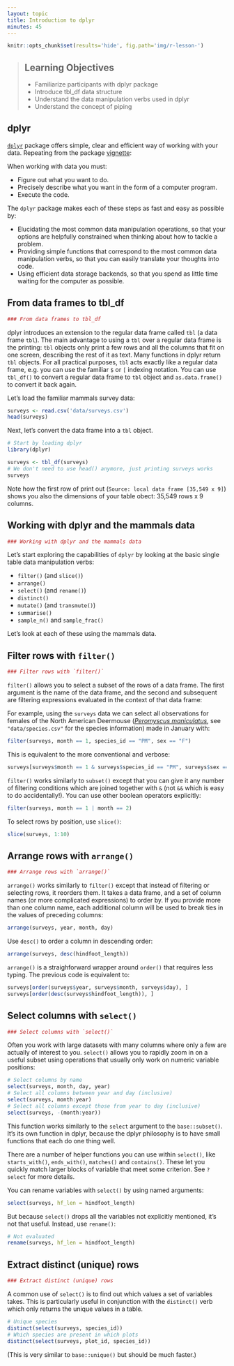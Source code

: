 ```yaml
---
layout: topic
title: Introduction to dplyr
minutes: 45
---
```


```r
knitr::opts_chunk$set(results='hide', fig.path='img/r-lesson-')
```

> ## Learning Objectives
>
> * Familiarize participants with dplyr package
> * Introduce tbl_df data structure
> * Understand the data manipulation verbs used in dplyr
> * Understand the concept of piping

## dplyr

[`dplyr`](https://github.com/hadley/dplyr) package offers simple, clear and 
efficient way of working with your data. Repeating from the package
[vignette](https://github.com/hadley/dplyr/blob/master/vignettes/introduction.Rmd):

When working with data you must:

* Figure out what you want to do.
* Precisely describe what you want in the form of a computer program.
* Execute the code.

The `dplyr` package makes each of these steps as fast and easy as possible by:

* Elucidating the most common data manipulation operations, so that your
  options are helpfully constrained when thinking about how to tackle a
  problem.
* Providing simple functions that correspond to the most common
  data manipulation verbs, so that you can easily translate your thoughts
  into code.
* Using efficient data storage backends, so that you spend as little time
  waiting for the computer as possible.

## From data frames to tbl_df 

```r
### From data frames to tbl_df
```

dplyr introduces an extension to the regular data frame called `tbl` (a data
frame `tbl`). The main advantage to using a `tbl` over a regular data frame 
is the printing: `tbl` objects only print a few rows and all the columns that 
fit on one screen, describing the rest of it as text. Many functions in dplyr 
return `tbl` objects. For all practical purposes, `tbl` acts exactly like
a regular data frame, e.g. you can use the familiar `$` or `[` indexing 
notation. You can use `tbl_df()` to convert a regular data frame to `tbl` object 
and `as.data.frame()` to convert it back again.

Let's load the familiar mammals survey data:

```r
surveys <- read.csv('data/surveys.csv')
head(surveys)
```

Next, let's convert the data frame into a `tbl` object.

```r
# Start by loading dplyr
library(dplyr)

surveys <- tbl_df(surveys)
# We don't need to use head() anymore, just printing surveys works
surveys
```

Note how the first row of print out (`Source: local data frame [35,549 x 9]`)
shows you also the dimensions of your table obect: 35,549 rows x 9 columns.

## Working with dplyr and the mammals data

```r
### Working with dplyr and the mammals data
```

Let's start exploring the capabilities of `dplyr` by looking at the basic single
table data manipulation verbs:

* `filter()` (and `slice()`)
* `arrange()`
* `select()` (and `rename()`)
* `distinct()`
* `mutate()` (and `transmute()`)
* `summarise()`
* `sample_n()` and `sample_frac()`

Let's look at each of these using the mammals data.

## Filter rows with `filter()`

```r
### Filter rows with `filter()`
```

`filter()` allows you to select a subset of the rows of a data frame. The first 
argument is the name of the data frame, and the second and subsequent are 
filtering expressions evaluated in the context of that data frame:

For example, using the `surveys` data we can select all observations for females 
of the North American Deermouse ([*Peromyscus maniculatus*](https://en.wikipedia.org/wiki/Peromyscus_maniculatus), see 
`"data/species.csv"` for the species information) made in January with:

```r
filter(surveys, month == 1, species_id == "PM", sex == "F")
```

This is equivalent to the more conventional and verbose:

```r
surveys[surveys$month == 1 & surveys$species_id == "PM", surveys$sex == "F", ]
```

`filter()` works similarly to `subset()` except that you can give it any number 
of filtering conditions which are joined together with `&` (not `&&` which is 
easy to do accidentally!).  You can use other boolean operators explicitly:

```r
filter(surveys, month == 1 | month == 2)
```

To select rows by position, use `slice()`:

```r
slice(surveys, 1:10)
```

## Arrange rows with `arrange()`

```r
### Arrange rows with `arrange()`
```

`arrange()` works similarly to `filter()` except that instead of filtering or 
selecting rows, it reorders them. It takes a data frame, and a set of column 
names (or more complicated expressions) to order by. If you provide more than 
one column name, each additional column will be used to break ties in the values 
of preceding columns:

```r
arrange(surveys, year, month, day)
```

Use `desc()` to order a column in descending order:

```r
arrange(surveys, desc(hindfoot_length))
```

`arrange()` is a straighforward wrapper around `order()` that requires less 
typing. The previous code is equivalent to:

```r
surveys[order(surveys$year, surveys$month, surveys$day), ]
surveys[order(desc(surveys$hindfoot_length)), ]
```

## Select columns with `select()`

```r
### Select columns with `select()`
```

Often you work with large datasets with many columns where only a few are 
actually of interest to you. `select()` allows you to rapidly zoom in on a 
useful subset using operations that usually only work on numeric variable 
positions:

```r
# Select columns by name
select(surveys, month, day, year)
# Select all columns between year and day (inclusive)
select(surveys, month:year)
# Select all columns except those from year to day (inclusive)
select(surveys, -(month:year))
```

This function works similarly to the `select` argument to the `base::subset()`. 
It's its own function in dplyr, because the dplyr philosophy is to have small 
functions that each do one thing well.

There are a number of helper functions you can use within `select()`, like 
`starts_with()`, `ends_with()`, `matches()` and `contains()`. These let you 
quickly match larger blocks of variable that meet some criterion. See `?select` 
for more details.

You can rename variables with `select()` by using named arguments:

```r
select(surveys, hf_len = hindfoot_length)
```

But because `select()` drops all the variables not explicitly mentioned, it's 
not that useful. Instead, use `rename()`:

```r
# Not evaluated
rename(surveys, hf_len = hindfoot_length)
```

## Extract distinct (unique) rows

```r
### Extract distinct (unique) rows
```

A common use of `select()` is to find out which values a set of variables takes. 
This is particularly useful in conjunction with the `distinct()` verb which only 
returns the unique values in a table.

```r
# Unique species
distinct(select(surveys, species_id))
# Which species are present in which plots
distinct(select(surveys, plot_id, species_id))
```

(This is very similar to `base::unique()` but should be much faster.)
